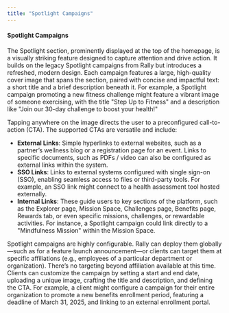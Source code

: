 ```yaml
---
title: "Spotlight Campaigns"
---
```



#### **Spotlight Campaigns**

The Spotlight section, prominently displayed at the top of the homepage, is a visually striking feature designed to capture attention and drive action. It builds on the legacy Spotlight campaigns from Rally but introduces a refreshed, modern design. Each campaign features a large, high-quality cover image that spans the section, paired with concise and impactful text: a short title and a brief description beneath it. For example, a Spotlight campaign promoting a new fitness challenge might feature a vibrant image of someone exercising, with the title "Step Up to Fitness" and a description like "Join our 30-day challenge to boost your health\!"

Tapping anywhere on the image directs the user to a preconfigured call-to-action (CTA). The supported CTAs are versatile and include:

- **External Links**: Simple hyperlinks to external websites, such as a partner’s wellness blog or a registration page for an event. Links to specific documents, such as PDFs / video can also be configured as external links within the system.
- **SSO Links**: Links to external systems configured with single sign-on (SSO), enabling seamless access to files or third-party tools. For example, an SSO link might connect to a health assessment tool hosted externally.
- **Internal Links**: These guide users to key sections of the platform, such as the Explorer page, Mission Space, Challenges page, Benefits page, Rewards tab, or even specific missions, challenges, or rewardable activities. For instance, a Spotlight campaign could link directly to a "Mindfulness Mission" within the Mission Space.

Spotlight campaigns are highly configurable. Rally can deploy them globally—such as for a feature launch announcement—or clients can target them at specific affiliations (e.g., employees of a particular department or organization). There’s no targeting beyond affiliation available at this time. Clients can customize the campaign by setting a start and end date, uploading a unique image, crafting the title and description, and defining the CTA. For example, a client might configure a campaign for their entire organization to promote a new benefits enrollment period, featuring a deadline of March 31, 2025, and linking to an external enrollment portal.
